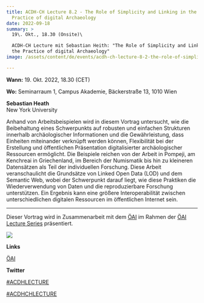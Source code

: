 ```yaml
---
title: ACDH-CH Lecture 8.2 - The Role of Simplicity and Linking in the
  Practice of digital Archaeology
date: 2022-09-18
summary: >
  19\. Okt., 18.30 (Onsite)\

  ACDH-CH Lecture mit Sebastian Heith: "The Role of Simplicity and Linking in
  the Practice of digital Archaeology"
image: /assets/content/de/events/acdh-ch-lecture-8-2-the-role-of-simplicity-and-linking-in-the-practice-of-digital-archaeology/image.jpeg

---
```


**Wann:** 19. Okt. 2022, 18.30 (CET)

**Wo:** Seminarraum 1, Campus Akademie, Bäckerstraße 13, 1010 Wien

**Sebastian Heath**\
New York University

Anhand von Arbeitsbeispielen wird in diesem Vortrag untersucht, wie die Beibehaltung eines Schwerpunkts auf robusten und einfachen Strukturen innerhalb archäologischer Informationen und die Gewährleistung, dass Einheiten miteinander verknüpft werden können, Flexibilität bei der Erstellung und öffentlichen Präsentation digitalisierter archäologischer Ressourcen ermöglicht. Die Beispiele reichen von der Arbeit in Pompeji, am Kenchreai in Griechenland, im Bereich der Numismatik bis hin zu kleineren Datensätzen als Teil der individuellen Forschung. Diese Arbeit veranschaulicht die Grundsätze von Linked Open Data (LOD) und dem Semantic Web, wobei der Schwerpunkt darauf liegt, wie diese Praktiken die Wiederverwendung von Daten und die reproduzierbare Forschung unterstützen. Ein Ergebnis kann eine größere Interoperabilität zwischen unterschiedlichen digitalen Ressourcen im öffentlichen Internet sein.

***

Dieser Vortrag wird in Zusammenarbeit mit dem [ÖAI](https://www.oeaw.ac.at/oeai/home) im Rahmen der [ÖAI Lecture Series](https://www.oeaw.ac.at/oeai/veranstaltungen/veranstaltungsreihen/oeai-lecture-series) präsentiert.

![](/assets/content/de/events/acdh-ch-lecture-8-2-the-role-of-simplicity-and-linking-in-the-practice-of-digital-archaeology/oeai_logo_typ-3.png)

**Links**

[ÖAI](https://www.oeaw.ac.at/oeai/home)

**Twitter**

[#ACDHLECTURE](https://twitter.com/search?q=%23ACDHLecture\&src=typed_query\&f=top)

[#ACDHCHLECTURE](https://twitter.com/search?q=%23ACDHCHLecture\&src=typed_query)
